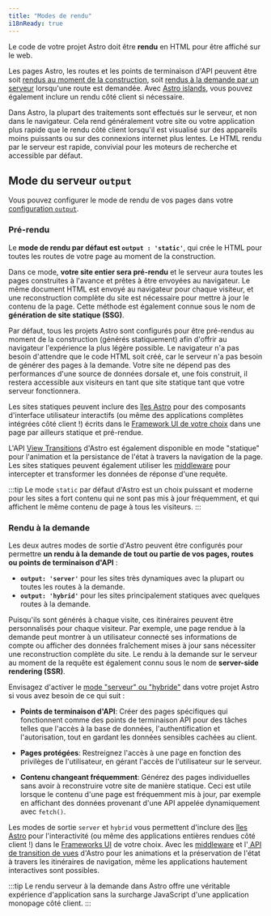 ```yaml
---
title: "Modes de rendu"
i18nReady: true
---
```


Le code de votre projet Astro doit être **rendu** en HTML pour être affiché sur le web. 

Les pages Astro, les routes et les points de terminaison d'API peuvent être soit [rendus au moment de la construction](#pré-rendu), soit [rendus à la demande par un serveur](#rendu-à-la-demande) lorsqu'une route est demandée. Avec [Astro islands](/fr/concepts/islands/), vous pouvez également inclure un rendu côté client si nécessaire.

Dans Astro, la plupart des traitements sont effectués sur le serveur, et non dans le navigateur. Cela rend généralement votre site ou votre application plus rapide que le rendu côté client lorsqu'il est visualisé sur des appareils moins puissants ou sur des connexions internet plus lentes. Le HTML rendu par le serveur est rapide, convivial pour les moteurs de recherche et accessible par défaut.

## Mode du serveur `output`

Vous pouvez configurer le mode de rendu de vos pages dans votre [configuration `output`](/fr/reference/configuration-reference/#output).

### Pré-rendu

Le **mode de rendu par défaut est __`output : 'static'`__**, qui crée le HTML pour toutes les routes de votre page au moment de la construction.

Dans ce mode, **votre site entier sera pré-rendu** et le serveur aura toutes les pages construites à l'avance et prêtes à être envoyées au navigateur. Le même document HTML est envoyé au navigateur pour chaque visiteur, et une reconstruction complète du site est nécessaire pour mettre à jour le contenu de la page. Cette méthode est également connue sous le nom de **génération de site statique (SSG)**. 

Par défaut, tous les projets Astro sont configurés pour être pré-rendus au moment de la construction (générés statiquement) afin d'offrir au navigateur l'expérience la plus légère possible. Le navigateur n'a pas besoin d'attendre que le code HTML soit créé, car le serveur n'a pas besoin de générer des pages à la demande. Votre site ne dépend pas des performances d'une source de données dorsale et, une fois construit, il restera accessible aux visiteurs en tant que site statique tant que votre serveur fonctionnera.

Les sites statiques peuvent inclure des [îles Astro](/fr/concepts/islands/) pour des composants d'interface utilisateur interactifs (ou même des applications complètes intégrées côté client !) écrits dans le [Framework UI de votre choix](/fr/basics/framework-components/) dans une page par ailleurs statique et pré-rendue.

L'API [View Transitions](/fr/guides/view-transitions/) d'Astro est également disponible en mode "statique" pour l'animation et la persistance de l'état à travers la navigation de la page. Les sites statiques peuvent également utiliser les [middleware](/fr/guides/middleware/) pour intercepter et transformer les données de réponse d'une requête.

:::tip
Le mode `static` par défaut d'Astro est un choix puissant et moderne pour les sites a fort contenu qui ne sont pas mis à jour fréquemment, et qui affichent le même contenu de page à tous les visiteurs.
:::

### Rendu à la demande

Les deux autres modes de sortie d'Astro peuvent être configurés pour permettre **un rendu à la demande de tout ou partie de vos pages, routes ou points de terminaison d'API** :
  - __`output: 'server'`__ pour les sites très dynamiques avec la plupart ou toutes les routes à la demande.
  - __`output: 'hybrid'`__ pour les sites principalement statiques avec quelques routes à la demande. 
  
Puisqu'ils sont générés à chaque visite, ces itinéraires peuvent être personnalisés pour chaque visiteur. Par exemple, une page rendue à la demande peut montrer à un utilisateur connecté ses informations de compte ou afficher des données fraîchement mises à jour sans nécessiter une reconstruction complète du site. Le rendu à la demande sur le serveur au moment de la requête est également connu sous le nom de **server-side rendering (SSR)**.

Envisagez d'activer le [mode "serveur" ou "hybride"](/fr/guides/server-side-rendering/#enable-on-demand-server-rendering) dans votre projet Astro si vous avez besoin de ce qui suit :

- **Points de terminaison d'API**: Créer des pages spécifiques qui fonctionnent comme des points de terminaison API pour des tâches telles que l'accès à la base de données, l'authentification et l'autorisation, tout en gardant les données sensibles cachées au client.

- **Pages protégées**: Restreignez l'accès à une page en fonction des privilèges de l'utilisateur, en gérant l'accès de l'utilisateur sur le serveur.

- **Contenu changeant fréquemment**: Générez des pages individuelles sans avoir à reconstruire votre site de manière statique. Ceci est utile lorsque le contenu d'une page est fréquemment mis à jour, par exemple en affichant des données provenant d'une API appelée dynamiquement avec `fetch()`.

Les modes de sortie `server` et `hybrid` vous permettent d'inclure des [îles Astro](/fr/concepts/islands/) pour l'interactivité (ou même des applications entières rendues côté client !) dans le [Frameworks UI](/fr/basics/framework-components/) de votre choix. Avec les [middleware](/fr/guides/middleware/) et l'[ API de transition de vues](/fr/guides/view-transitions/) d'Astro pour les animations et la préservation de l'état à travers les itinéraires de navigation, même les applications hautement interactives sont possibles.

:::tip
Le rendu serveur à la demande dans Astro offre une véritable expérience d'application sans la surcharge JavaScript d'une application monopage côté client.
:::
